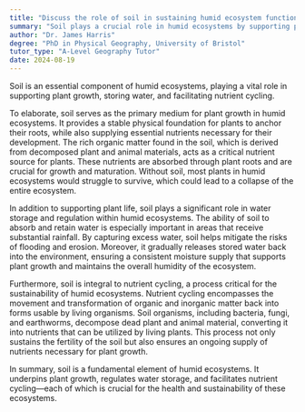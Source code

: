 ```yaml
---
title: "Discuss the role of soil in sustaining humid ecosystem functions"
summary: "Soil plays a crucial role in humid ecosystems by supporting plant growth, storing water, and cycling nutrients."
author: "Dr. James Harris"
degree: "PhD in Physical Geography, University of Bristol"
tutor_type: "A-Level Geography Tutor"
date: 2024-08-19
---
```


Soil is an essential component of humid ecosystems, playing a vital role in supporting plant growth, storing water, and facilitating nutrient cycling.

To elaborate, soil serves as the primary medium for plant growth in humid ecosystems. It provides a stable physical foundation for plants to anchor their roots, while also supplying essential nutrients necessary for their development. The rich organic matter found in the soil, which is derived from decomposed plant and animal materials, acts as a critical nutrient source for plants. These nutrients are absorbed through plant roots and are crucial for growth and maturation. Without soil, most plants in humid ecosystems would struggle to survive, which could lead to a collapse of the entire ecosystem.

In addition to supporting plant life, soil plays a significant role in water storage and regulation within humid ecosystems. The ability of soil to absorb and retain water is especially important in areas that receive substantial rainfall. By capturing excess water, soil helps mitigate the risks of flooding and erosion. Moreover, it gradually releases stored water back into the environment, ensuring a consistent moisture supply that supports plant growth and maintains the overall humidity of the ecosystem.

Furthermore, soil is integral to nutrient cycling, a process critical for the sustainability of humid ecosystems. Nutrient cycling encompasses the movement and transformation of organic and inorganic matter back into forms usable by living organisms. Soil organisms, including bacteria, fungi, and earthworms, decompose dead plant and animal material, converting it into nutrients that can be utilized by living plants. This process not only sustains the fertility of the soil but also ensures an ongoing supply of nutrients necessary for plant growth.

In summary, soil is a fundamental element of humid ecosystems. It underpins plant growth, regulates water storage, and facilitates nutrient cycling—each of which is crucial for the health and sustainability of these ecosystems.
    